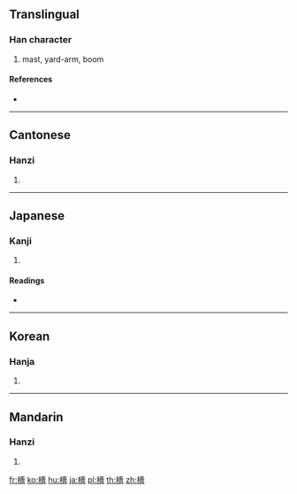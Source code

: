 {{also|樯}}
==Translingual==

===Han character===
{{Han char|rn=75|rad=木|as=13|sn=17|four=44961|canj=DGOW}}

# mast, yard-arm, boom

====References====
* {{Han ref|kx=0557.220|dkj=15687|dj=0947.010|hdz=21299.140|uh=6AA3|ud=27299|bh=C0CE|bd=49358}}

----

==Cantonese==

===Hanzi===
{{yue-hanzi|jyut=|y=cheung4|sim=樯}}

# {{defn|lang=yue|sort=木13}}

----

==Japanese==

===Kanji===
{{ja-kanji|grade=|rs=木13}}

# {{defn|lang=ja|sort=木13}}

====Readings====
* {{ja-readings|on=[[しょう]] (shō)|kun=[[ほばしら]] (hobashira)}}

----

==Korean==

===Hanja===
{{ko-hanja|hangeul=장|eumhun=|rv=jang|mr=chang|y=cang}}

# {{defn|lang=ko|sort=木13}}

----

==Mandarin==

===Hanzi===
{{cmn-hanzi|sim=樯|pin=[[qiáng]] ([[qiang2]])|wg=ch'iang<sup>2</sup>}}

# {{defn|lang=cmn|sort=木13}}

[[fr:檣]]
[[ko:檣]]
[[hu:檣]]
[[ja:檣]]
[[pl:檣]]
[[th:檣]]
[[zh:檣]]